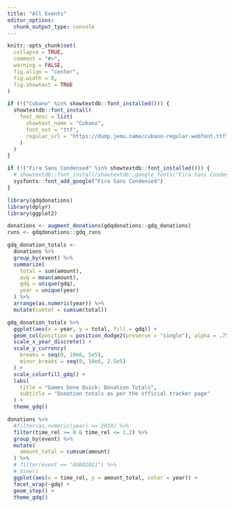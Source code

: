 ```yaml
---
title: "All Events"
editor_options: 
  chunk_output_type: console
---
```


```r
knitr::opts_chunk$set(
  collapse = TRUE,
  comment = "#>",
  warning = FALSE,
  fig.align = "center",
  fig.width = 8,
  fig.showtext = TRUE
)

if (!("Cubano" %in% showtextdb::font_installed())) {
  showtextdb::font_install(
    font_desc = list(
      showtext_name = "Cubano",
      font_ext = "ttf",
      regular_url = "https://dump.jemu.name/cubano-regular-webfont.ttf"
    )
  )
}

if (!("Fira Sans Condensed" %in% showtextdb::font_installed())) {
  # showtextdb::font_install(showtextdb::google_fonts("Fira Sans Condensed"))
  sysfonts::font_add_google("Fira Sans Condensed")
}
```

```r
library(gdqdonations)
library(dplyr)
library(ggplot2)

donations <- augment_donations(gdqdonations::gdq_donations)
runs <- gdqdonations::gdq_runs
```

```r
gdq_donation_totals <-
  donations %>%
  group_by(event) %>%
  summarize(
    total = sum(amount),
    avg = mean(amount),
    gdq = unique(gdq),
    year = unique(year)
  ) %>%
  arrange(as.numeric(year)) %>%
  mutate(cumtot = cumsum(total))
```

```r
gdq_donation_totals %>%
  ggplot(aes(x = year, y = total, fill = gdq)) +
  geom_col(position = position_dodge2(preserve = "single"), alpha = .75) +
  scale_x_year_discrete() +
  scale_y_currency(
    breaks = seq(0, 10e6, 5e5),
    minor_breaks = seq(0, 10e6, 2.5e5)
  ) +
  scale_colorfill_gdq() +
  labs(
    title = "Games Done Quick: Donation Totals",
    subtitle = "Donation totals as per the official tracker page"
  ) +
  theme_gdq()
```


```r
donations %>%
  #filter(as.numeric(year) >= 2019) %>% 
  filter(time_rel >= 0 & time_rel <= 1.2) %>%
  group_by(event) %>%
  mutate(
    amount_total = cumsum(amount)
  ) %>%
  # filter(event == "AGDQ2021") %>%
  # View()
  ggplot(aes(x = time_rel, y = amount_total, color = year)) +
  facet_wrap(~gdq) +
  geom_step() +
  theme_gdq()
```

